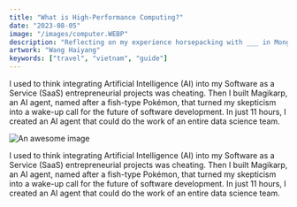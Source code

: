 ```yaml
---
title: "What is High-Performance Computing?"
date: "2023-08-05"
image: "/images/computer.WEBP"
description: "Reflecting on my experience horsepacking with ___ in Mongolia."
artwork: "Wang Haiyang"
keywords: ["travel", "vietnam", "guide"]
---
```


I used to think integrating Artificial Intelligence (AI) into my Software as a Service (SaaS) entrepreneurial projects
was cheating.
Then I built
Magikarp, an AI agent, named after a fish-type Pokémon, that turned my skepticism into a wake-up call for the future of software development.
In just 11 hours, I created an AI agent that could do the work of an entire data science team.


![An awesome image](/images/c++.jpg)

I used to think integrating Artificial Intelligence (AI) into my Software as a Service (SaaS) entrepreneurial projects
was cheating.
Then I built
Magikarp, an AI agent, named after a fish-type Pokémon, that turned my skepticism into a wake-up call for the future of software development.
In just 11 hours, I created an AI agent that could do the work of an entire data science team.
